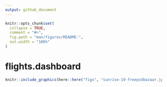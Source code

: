 ```yaml
---
output: github_document
---
```


<!-- README.md is generated from README.Rmd. Please edit that file -->

```r
knitr::opts_chunk$set(
  collapse = TRUE,
  comment = "#>",
  fig.path = "man/figures/README-",
  out.width = "100%"
)
```

# flights.dashboard

```r
knitr::include_graphics(here::here("figs", "sunrise-19-freepsdbazaar.jpg"))
```

